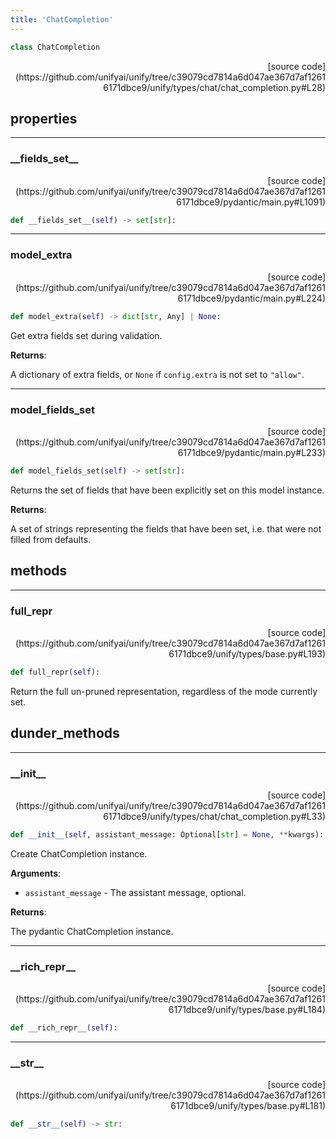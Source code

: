 ```yaml
---
title: 'ChatCompletion'
---
```


```python
class ChatCompletion
```

<p align="right">[source code](https://github.com/unifyai/unify/tree/c39079cd7814a6d047ae367d7af12616171dbce9/unify/types/chat/chat_completion.py#L28)</p>



## properties

---

### \_\_fields\_set\_\_

<p align="right">[source code](https://github.com/unifyai/unify/tree/c39079cd7814a6d047ae367d7af12616171dbce9/pydantic/main.py#L1091)</p>

```python
def __fields_set__(self) -> set[str]:
```



---

### model\_extra

<p align="right">[source code](https://github.com/unifyai/unify/tree/c39079cd7814a6d047ae367d7af12616171dbce9/pydantic/main.py#L224)</p>

```python
def model_extra(self) -> dict[str, Any] | None:
```

Get extra fields set during validation.

**Returns**:

A dictionary of extra fields, or `None` if `config.extra` is not set to `"allow"`.

---

### model\_fields\_set

<p align="right">[source code](https://github.com/unifyai/unify/tree/c39079cd7814a6d047ae367d7af12616171dbce9/pydantic/main.py#L233)</p>

```python
def model_fields_set(self) -> set[str]:
```

Returns the set of fields that have been explicitly set on this model instance.

**Returns**:

A set of strings representing the fields that have been set,
i.e. that were not filled from defaults.

## methods

---

### full\_repr

<p align="right">[source code](https://github.com/unifyai/unify/tree/c39079cd7814a6d047ae367d7af12616171dbce9/unify/types/base.py#L193)</p>

```python
def full_repr(self):
```

Return the full un-pruned representation, regardless of the mode currently set.

## dunder_methods

---

### \_\_init\_\_

<p align="right">[source code](https://github.com/unifyai/unify/tree/c39079cd7814a6d047ae367d7af12616171dbce9/unify/types/chat/chat_completion.py#L33)</p>

```python
def __init__(self, assistant_message: Optional[str] = None, **kwargs):
```

Create ChatCompletion instance.

**Arguments**:

- `assistant_message` - The assistant message, optional.



**Returns**:

The pydantic ChatCompletion instance.

---

### \_\_rich\_repr\_\_

<p align="right">[source code](https://github.com/unifyai/unify/tree/c39079cd7814a6d047ae367d7af12616171dbce9/unify/types/base.py#L184)</p>

```python
def __rich_repr__(self):
```



---

### \_\_str\_\_

<p align="right">[source code](https://github.com/unifyai/unify/tree/c39079cd7814a6d047ae367d7af12616171dbce9/unify/types/base.py#L181)</p>

```python
def __str__(self) -> str:
```

